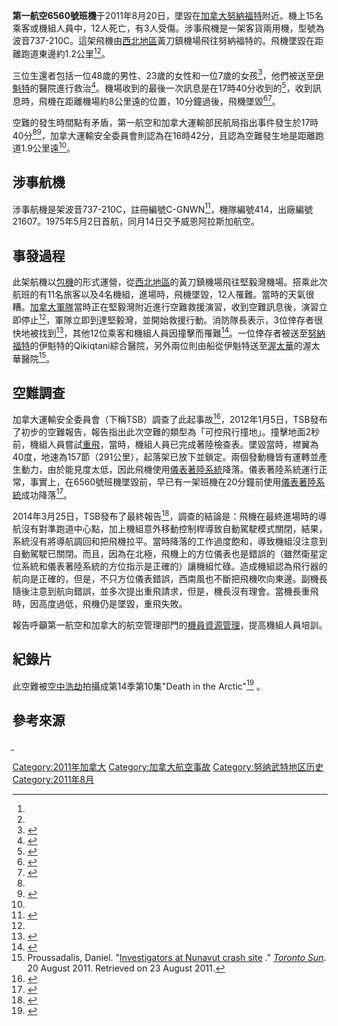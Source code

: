 {{UTC time|协调世界时|}}
{{Infobox Airliner accident
|name= 第一航空6560號班機空難
|Crash image= FAB_B732_C-GNWN_at_Cambridge_Bay_Airport.JPG
|Image caption= 涉事航機C-GNWN
|Date= 2011年8月20日
|Type=[[可控飛行撞地|可控飛行撞地]](CFIT)
|Site= {{flagicon|Canada}} [[努納福特|努納福特]]{{link-en|堅毅灣|Resolute, Nunavut}}附近
|Coordinates= {{Coord|74|43|08|N|094|55|05|W|region:CA_type:event|display=inline,title}}
|Origin= {{CAN}}{{link-en|黃刀鎮機場|Yellowknife_Airport}}
|Last stopover= 
|Destination= {{CAN}}{{link-en|堅毅灣機場|Resolute_Bay_Airport}}
|Fatalities= 12
|Injuries= 3
|Aircraft Type= [[波音737|波音737-210C]]
|Operator= {{link-en|第一航空 (加拿大)|First Air}}
|Tail Number= C-GNWN<ref name="tsbpelim"/>
|Ship name= 
|Passengers= 11
|Crew= 4
|Survivors= 3
}}
'''第一航空6560號班機'''于2011年8月20日，墜毀在[[加拿大|加拿大]][[努納福特|努納福特]]{{link-en|堅毅灣|Resolute, Nunavut}}附近。機上15名乘客或機組人員中，12人死亡，有3人受傷。涉事飛機是一架客貨兩用機，型號為波音737-210C。這架飛機由[[西北地区_(加拿大)|西北地區]]黃刀鎮機場飛往努納福特的{{link-en|堅毅灣機場|Resolute_Bay_Airport}}。飛機墜毀在距離跑道東邊約1.2公里<ref name=AH4419c56e/><ref name="globe"/>。

三位生還者包括一位48歲的男性、23歲的女性和一位7歲的女孩<ref name="nunatsiaqonline">{{cite web | title=12 killed in Boeing 737 crash near Resolute Bay | url=http://www.nunatsiaqonline.ca/stories/article/65674deaths_reported_in_resolute_bay_place_crash | accessdate=2016-02-21 | archive-date=2016-03-04 | archive-url=https://web.archive.org/web/20160304054231/http://www.nunatsiaqonline.ca/stories/article/65674deaths_reported_in_resolute_bay_place_crash | dead-url=no }}</ref>，他們被送至[[伊魁特|伊魁特]]的醫院進行救治<ref name="globe">{{cite news |title=Nunavut town reeling after plane crash kills 12 |url=http://www.theglobeandmail.com/news/national/nunavut-town-reeling-after-plane-crash-kills-12/article2136238/ |publisher=The Globe and Mail |accessdate=2011-08-21 |location=Toronto |first1=Patrick |last1=White |first2=Chris |last2=Hannay |date=2011-08-20 |archive-date=2011-08-21 |archive-url=https://web.archive.org/web/20110821025925/http://www.theglobeandmail.com/news/national/nunavut-town-reeling-after-plane-crash-kills-12/article2136238/ |dead-url=no }}</ref>。機場收到的最後一次訊息是在17時40分收到的<ref>{{cite news |title=Plane crashes in Canadian Arctic, 12 killed |url=http://www.thejakartapost.com/news/2011/08/21/plane-crashes-canadian-arctic-12-killed.html |publisher=Jakarta Post |accessdate=2012-01-06 |date=2011-08-20 |deadurl=yes |archiveurl=https://web.archive.org/web/20150402111432/http://www.thejakartapost.com/news/2011/08/21/plane-crashes-canadian-arctic-12-killed.html |archivedate=2015年4月2日 }}</ref>，收到訊息時，飛機在距離機場約8公里遠的位置，10分鐘過後，飛機墜毀<ref name="CBC">{{cite news |title=Plane crash near Resolute Bay kills 12 |url=http://www.cbc.ca/news/canada/north/story/2011/08/20/north-air-crash.html |publisher=CBC Canada |accessdate=2011-08-21 |date=2011-08-20 |archive-date=2011-08-21 |archive-url=https://web.archive.org/web/20110821025109/http://www.cbc.ca/news/canada/north/story/2011/08/20/north-air-crash.html |dead-url=no }}</ref><ref name="fabreport">{{Cite web |url=http://www.firstair.ca/2011/08/first-air-confirms-accident-3/ |title=First Air Confirms Accident |accessdate=2011-08-23 |archiveurl=https://web.archive.org/web/20110926021729/http://www.firstair.ca/2011/08/first-air-confirms-accident-3/ |archivedate=2011-09-26 |deadurl=yes }}</ref>。

空難的發生時間點有矛盾，第一航空和加拿大運輸部民航局指出事件發生於17時40分<ref name="fabreport"/><ref>{{cadors-accident|2011C3091|First Air (FAB6560)}}</ref>，加拿大運輸安全委員會則認為在16時42分，且認為空難發生地是距離跑道1.9公里遠<ref name="tsbpelim"/>。

==涉事航機==
涉事航機是架波音737-210C，註冊編號C-GNWN<ref name=AH4419c56e>{{cite web |url=http://avherald.com/h?article=4419c56e&opt=0 |title=Crash: First Air B732 near Resolute Bay on Aug 20th 2011, impacted terrain |first=Simon |last=Hradecky |publisher=The Aviation Herald |date=2011-08-20 |accessdate=2011-08-21 |archive-date=2017-06-08 |archive-url=https://web.archive.org/web/20170608182220/http://avherald.com/h?article=4419c56e&opt=0 |dead-url=no }}</ref>，機隊編號414，出廠編號21607。1975年5月2日首航，同月14日交予威恩阿拉斯加航空。

==事發過程==
此架航機以[[包機|包機]]的形式運營，從[[西北地区_(加拿大)|西北地區]]的黃刀鎮機場飛往堅毅灣機場。搭乘此次航班的有11名旅客以及4名機組，進場時，飛機墜毀，12人罹難。當時的天氣很糟。[[加拿大軍隊|加拿大軍隊]]當時正在堅毅灣附近進行空難救援演習，收到空難訊息後，演習立即停止<ref name=AH4419c56e/>，軍隊立即到達堅毅灣，並開始救援行動。消防隊長表示，3位倖存者很快地被找到<ref>{{cite web |url=http://www.nunatsiaqonline.ca/stories/article/65674luck_training_guided_resolute_bay_air_disaster_response_military |title=Training, luck guided Resolute Bay air disaster response: military |date=2011-09-28 |accessdate=2016-02-21 |archive-date=2016-03-04 |archive-url=https://web.archive.org/web/20160304065443/http://www.nunatsiaqonline.ca/stories/article/65674luck_training_guided_resolute_bay_air_disaster_response_military |dead-url=no }}</ref>，其他12位乘客和機組人員因撞擊而罹難<ref>{{Cite web |url=http://www.tsb.gc.ca/eng/rapports-reports/aviation/2011/a11h0002/a11h0002.pdf#page99 |title=Aviation Investigation Report A11H0002 |accessdate=2016-02-21 |archive-date=2016-03-07 |archive-url=https://web.archive.org/web/20160307204707/http://www.tsb.gc.ca/eng/rapports-reports/aviation/2011/a11h0002/a11h0002.pdf#page99 |dead-url=no }}</ref>。一位倖存者被送至[[努納福特|努納福特]]的伊魁特的Qikiqtani綜合醫院，另外兩位則由船從伊魁特送至[[渥太華|渥太華]]的渥太華醫院<ref>Proussadalis, Daniel. "[http://www.torontosun.com/2011/08/20/plane-crashes-in-nunavut-reports Investigators at Nunavut crash site] {{Wayback|url=http://www.torontosun.com/2011/08/20/plane-crashes-in-nunavut-reports |date=20160304040914 }}." ''[[Toronto_Sun|Toronto Sun]]''. 20 August 2011. Retrieved on 23 August 2011.</ref>。

==空難調查==
加拿大運輸安全委員會（下稱TSB）調查了此起事故<ref name="inews">{{cite news |last=LeBlanc |first=Brittney |title=12 killed and three injured after 737 crashes in Nunavut |url=http://www.inews880.com/Channels/Reg/LocalNews/story.aspx?ID=1525504 |accessdate=2011-08-21 |newspaper=INews880 |date=2011-08-20 |archive-date=2011-10-03 |archive-url=https://web.archive.org/web/20111003171947/http://www.inews880.com/Channels/Reg/LocalNews/story.aspx?ID=1525504 |dead-url=no }}</ref>，2012年1月5日，TSB發布了初步的空難報告，報告指出此次空難的類型為「可控飛行撞地」。撞擊地面2秒前，機組人員嘗試[[重飛|重飛]]，當時，機組人員已完成著陸檢查表。墜毀當時，襟翼為40度，地速為157節（291公里），起落架已放下並鎖定。兩個發動機皆有運轉並產生動力，由於能見度太低，因此飛機使用[[儀表著陸系統|儀表著陸系統]]降落。儀表著陸系統運行正常，事實上，在6560號班機墜毀前，早已有一架班機在20分鐘前使用[[儀表著陸系統|儀表著陸系統]]成功降落<ref name="tsbpelim">{{Cite web |url=http://www.tsb.gc.ca/eng/medias-media/progres-update/aviation/2012/a11h0002/a11h0002-20120105.asp |title=First Air Flight 6560, Boeing 737 Accident, 20 August 2011, Resolute Bay (A11H0002) |access-date=2016-02-21 |archive-url=https://web.archive.org/web/20160518110341/http://www.tsb.gc.ca/eng/medias-media/progres-update/aviation/2012/a11h0002/a11h0002-20120105.asp |archive-date=2016-05-18 |dead-url=yes }}</ref>。

2014年3月25日，TSB發布了最終報告<ref name="tsbfinal">{{Cite web |url=http://www.tsb.gc.ca/eng/medias-media/communiques/aviation/2014/a11h0002-20140325.asp |title=TSB highlights worldwide problem with unstable approaches and calls for improved crew communications following 2011 crash in Resolute Bay, Nunavut |accessdate=2016-02-21 |archive-date=2016-03-02 |archive-url=https://web.archive.org/web/20160302134028/http://www.tsb.gc.ca/eng/medias-media/communiques/aviation/2014/a11h0002-20140325.asp |dead-url=no }}</ref>，調查的結論是：飛機在最終進場時的導航沒有對準跑道中心點，加上機組意外移動控制桿導致自動駕駛模式關閉，結果，系統沒有將導航調回和把飛機拉平。當時降落的工作過度飽和，導致機組沒注意到自動駕駛已關閉。而且，因為在北極，飛機上的方位儀表也是錯誤的（雖然衛星定位系統和儀表著陸系統的方位指示是正確的）讓機組忙碌。造成機組認為飛行器的航向是正確的，但是，不只方位儀表錯誤，西南風也不斷把飛機吹向東邊。副機長隨後注意到航向錯誤，並多次提出重飛請求，但是，機長沒有理會。當機長重飛時，因高度過低，飛機仍是墜毀，重飛失敗。

報告呼籲第一航空和加拿大的航空管理部門的[[機員資源管理|機員資源管理]]，提高機組人員培訓。

==紀錄片==
此空難被[[空中浩劫|空中浩劫]]拍攝成第14季第10集"Death in the Arctic"<ref name=Poland>{{cite web |title=KATASTROFA W PRZESTWORZACH |trans_title=Disaster in the Skies (Air Crash Investigation) |url=http://www.natgeotv.com/pl/katastrofa-w-przestworzach/info |website=National Geographic Channel Poland |accessdate=2015-01-17 |deadurl=yes |archiveurl=https://web.archive.org/web/20150118070308/http://www.natgeotv.com/pl/katastrofa-w-przestworzach/info |archivedate=2015年1月18日 }}</ref>
。

==參考來源==
{{Reflist|2}}
̼{{2011年航空事故}}
{{Mayday NavBox}}
[[Category:2011年加拿大|Category:2011年加拿大]]
[[Category:加拿大航空事故|Category:加拿大航空事故]]
[[Category:努纳武特地区历史|Category:努纳武特地区历史]]
[[Category:2011年8月|Category:2011年8月]]